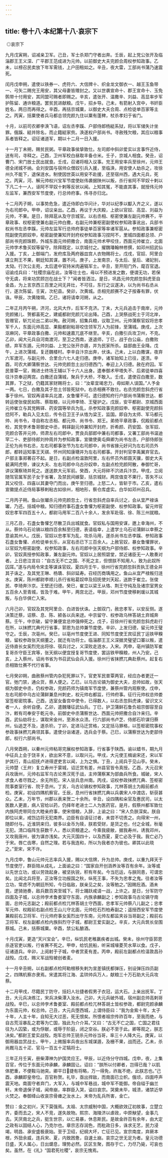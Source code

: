 ```yaml
---
---
---
```

title: 卷十八·本纪第十八·哀宗下
---

 ◎哀宗下

九月戊寅朔，诏减亲卫军。己丑，军士杀郑门守者出奔。壬辰，起上党公张开及临淄郡王王义深、广平郡王范成进为元帅。以前御史大夫完颜合周权参知政事。乙未，以榜召民卖放下年军需钱，上户田租如之。辛丑，夜大雷，工部尚书蒲乃速震死。

闰月戊申朔，遣使以铁券一、虎符六、大信牌十、织金龙文御衣一、越王玉鱼带一、弓矢二赐兖王用安，其父母妻皆赠封之。又以世袭宣命十、郡王宣命十、玉免鹘带十付用安，其同盟可赐者即赐之。辛亥，遣张开、温撒辛、刘益、高显率步军护陈留、通许粮道。罢贫民进献粮。戊午，招乡导。己未，有箭射入宫中，书奸臣姓名，两日而再得之。辛酉，再括京城粟，以御史大夫合周、点检徒单百家等主之。丙寅，括粟使者兵马都总领完颜九住以粟有蓬稗，杖杀孝妇于省门。

十月，以前司农卿李涣飞语，诏左丞李蹊、户部侍郎杨綎系狱，将以军储失计坐罪。俄蹊、綎并除名，而止籍綎家赀。涣遂权户部尚书。寻赦残欠粮，其应以粮事系者皆释之。诏征诸道军，期以十二月一日入援。

十一月丁未朔，赐贫民粥。平章政事侯挚致仕。左司郎中斜卯爱实以言事忤近侍，送有司，寻释之。己酉，卫州军校白昼取丰备仓米。壬子，京城人相食。癸丑，诏曹门、宋门放士民出就食。壬戌，召诸将相入议事。兖王用安率兵至徐州，元帅王德全闭城不纳。会刘安国与宿帅众僧奴引兵入援，至临涣，用安使人劫杀之，攻徐州久不能下，退保涟水。制使因世英以用安不赴援，还至宿州西，遇大元兵，死之。丙寅，河、解元帅权兴宝军节度使赵伟袭据陕州以叛，杀行省阿不罕奴十剌以下凡二十一人，诬阿不罕奴十剌等反状以闻。上知其冤，不能直其事，就授伟元帅左监军，兼西安军节度使，行总帅府事。伟寻亦归北。

十二月丙子朔，以事势危急，遣近侍即白华问计，华对以纪季以酅入齐之义，遂以为右司郎中。甲申，诏议亲出。乙酉，再议于大庆殿，上欲以官奴、高显、刘益为元帅，不果。是日，除拜扈从及守京城官。以右丞相、枢密使兼左副元帅赛不，平章政事、权枢密使兼右副元帅白撒，右副元帅兼枢密副使权参知政事讹出，兵部书权尚书左丞李蹊，元帅左监军行总帅府事徒单百家等率诸军扈从。参知政事兼枢密院副使完颜奴申，枢密副使兼知开封府权参知政事习捏阿不，里城四面都总领、户部尚书完颜珠颗，外城东面元帅把撒合，南面元帅术甲咬住，西面元帅崔立，北面元帅孛术鲁买奴等留守。除拜既定，以京城付之。擢魏璠翰林修撰，如邓州招武仙入援。丁亥，上御端门，发府库及两府器皿宫人衣物赐将士。戊戌，官奴、阿里合谋立荆王不果，朝廷知其谋，置不问。庚子，上发南京，与太后、皇后、诸妃别，太恸。行次公主苑，太后遣中官持米肉遍犒军士。辛丑，至开阳门外，麾百官退。诏谕戍兵曰：“社稷宗庙在此，汝等壮士也，毋以不预进发之数，便谓无功，若保守无虞，将来功赏顾岂在战士下？”闻者皆洒泣。是日，巩昌元帅完颜忽斜虎至自金昌，为上言京西三百里之间无井灶，不可往，东行之议遂决，以为尚书右丞从行，遂次陈留。壬寅，次杞县。癸卯，次黄城。丞相完颜赛不之子按春有罪，伏诛。甲辰，次黄陵堈。乙巳，诸将请幸河朔，从之。

二年正月丙午朔，济河，北风大作，后军不克济。丁未，大元兵追击于南岸，元帅完颜猪儿、贺都喜死之，建威都尉完颜兀论出降。己酉，上哭祭战死士于河北岸，皆赠官，斩兀论出二弟以殉。赦河朔，招集兵粮，议取卫州。元帅蒲察官奴将忠孝军千人，东面元帅高显、果毅都尉粘哥咬住领军万人为前锋，至蒲城。庚戌，上次沤麻冈，平章政事白撒、元帅和速嘉兀底不继至。辛亥，白撒引兵攻卫州，不克。乙卯，闻大元兵自河南渡河，至卫之西南，遂退师，丁巳，战于白公庙，白撒败绩，弃军东遁。元帅刘益、上党公张开亦遁，并为民家所杀。益部曲王全降。戊午，上进次蒲城，复还魏楼村。李辛自汴京出奔，伏诛。己未，上以白撒谋，夜弃六军渡河，与副元帅、合里合六七人走归德。庚申，诸军始知上已往，遂溃。辛酉，司农大卿蒲察世达、元帅完颜忽土出归德西门，奉迎上入归德。赦在府囚。军民普覃一官，赐进士终场王辅以下十六人出身。遣奉御术甲塔失不、后弟徒单四喜往汴京奉迎两宫。白撒还自蒲城，聚兵于大桥，不敢入。壬戌，遣使召白撒至，数其罪，下之狱，仍籍其家财赐将士，曰：“汝辈宜竭忠力，毋如斯人误国。”人予金一两。七日，白撒及其子忽土邻皆死狱中。右丞相赛不致仕。右丞完颜忽斜虎行省事于徐州。官奴再请率兵北渡，女鲁懽不可。遣归德知府行户部尚书蒲察世达、都转运使张俊民如陈、蔡取粮，以元帅李琦、王璧护之。戊辰，安平都尉、京城西面元帅崔立与其党韩铎、药安国等举兵为乱，杀参知政事完颜奴申、枢密副使完颜斜捻阿不，勒兵入见太后，传令召卫王子从恪为梁王，监国。即自为太师、军马都元帅、尚书令，寻自称左丞相、都元帅、尚书令、郑王。弟倚平章政事，侃殿前都点检，其党孛术鲁哥御史中丞，韩铎副元帅兼知开封府，折希颜、药安国、张军奴、完颜合答并元帅，师肃左右司郎中，贾良兵部郎中兼右司都事，又署工部尚书温迪罕二十、吏部侍郎刘仲周并为参知政事，宣徽使奥屯舜卿为尚书左丞，户部侍郎张正伦为尚书右丞，左右司都事张节为左右司郎中，尚书省掾元好问为左右司员外郎，都转运知事王天祺、怀州同知康瑭并为左右司都事。开封判官李禹翼弃官去。户部主事郑著召不起。是日，右副点检温敦阿里，左右怀员外郎聂天骥，御史大夫裴满阿虎带，谏议大夫、左右司郎中乌古孙奴申，左副点检完颜阿散，奉御忙哥，讲议蒲察琦并死之。遂送款大元军前。癸酉，大元将碎不泬进兵汴京。甲戌，立阅随驾官属军民子女于省署，及禁民间嫁娶，括京城财。两宫值变不果行，答失不以其父咬住、四喜以其妻夺门而出，庚午至归德。上怒二人，皆斩于市。乙亥，遣右宣徽提点近侍局事移剌粘古如徐州，相地形，察仓库虚实。白华如邓州召兵。

二月丙子朔。鱼山张瓛杀元帅完颜忽土，行省忽斜虎自率兵讨之，会从宜严禄诛瓛，乃还。括城中粮。知归德府事石盏女鲁懽为枢密副使、权参知政事。留元帅官奴忠孝军四百五十人，都尉马用军二百八十余人，发余军赴宿、徐、陈三州就粮。

三月乙丑，石盏女鲁懽乞尽散卫兵出城就食。官奴私与国用安谋，邀上幸海州，不从。蔡帅乌石论镐以粮四百余斛至归德，表请临幸，上遣学士乌石论蒲鲜以幸蔡之意谕其州人。戊辰，官奴以忠孝军为乱，攻杀马用，遂杀尚书左丞李蹊、参知政事石盏女鲁懽、点检徒单长乐，从官右丞已下三百余人。上赦官奴，暴女鲁懽罪状，以官奴为枢密副使、权参知政事，左右司郎中张天纲为户部侍郎、权参知政事。辛卯，官奴真授参知政事，兼左副元帅。官奴以上居照碧堂，禁近诸臣无一人敢奏对者。上日悲泣言曰：“自古无不亡之国、不死之主，但恨朕不知用人，致为此奴所囚耳。”遂与内局令宋圭等谋诛官奴。夏四月壬午，徐州行省完颜忽斜贡执王德全并其子诛之，及其党王琳、杨璝、斜卯延寿。召经历商瑀用之。鱼山从宜严禄叛归涟水。庚寅，陈州都尉李顺儿杀行省粘葛奴申及招抚使刘天起，送款于崔立。张俊民、李琦奔汴京。王壁还归德。癸巳，崔立以梁王从恪、荆王守纯及及诸宗室男女五百余人至青城，皆及于难。甲午，两宫北迁。甲辰，邓州节度使移剌瑗以其城叛，与白华俱亡入宋。

六月己卯，官奴及其党阿里合、白进皆伏诛。上御双门，赦忠孝军，以安反侧。遂决策迁蔡，诏蔡、息、陈、颍各以兵来迓。中京留守、权参政乌林答胡土弃城奔蔡。壬午，中京破，留守兼便宜总帅强伸死之。戊子，召徐州行省完颜忽斜虎赴行在所，以抹撚兀典代行省事，郭恩为总帅兼节度使。辛卯，上发归德，留元帅王璧守之。壬辰，次亳州。癸巳，以亳州节度使王进、同知节度使王宾征民丁运铁甲糗粮，留权参政张天纲董之，就迁有功将士。临淄郡王王义深据灵璧望口寨以叛，遣近侍直长女奚烈完出将徐、宿兵讨之，义深败走涟水，入宋。丙申，亳州镇防军崔复哥杀守臣王宾等，张天纲以便宜授复哥节度使，罢运铁甲糗粮，州人乃安。己亥，上入蔡州，诏尚书省为书召武仙会兵入援。徐州行省抹撚兀典赴蔡州。起复右丞相致仕赛不代行省事。

七月癸卯朔，曲赦蔡州管内杂犯死罪以下。官吏军民普覃两官，经应办者更迁一官。弛门禁，通众货，蔡人便之。乙巳，以乌古论镐为御史大夫，总帅如故，张天纲为御史中丞，仍权参政，完颜药师为镇南军节度使，兼蔡州管内观察使。戊申，左右司郎中乌古论蒲鲜兼息州刺史，权元帅右都监，行帅府事。征行元帅权总帅娄室签枢密院事。己酉，选室女备宫中使令，已得数人，以右丞忽斜虎谏，留识文义者一人，余听自便。乙卯，遣魏璠征武仙兵。丁巳，护卫蒲鲜石鲁负祖宗御容至自汴，敕有司奉安于乾元寺。前御史中丞蒲察世达、西面元帅把撒合自汴来归。辛酉，武仙劫将士，谋取宋金州，至淅水众溃。行六部尚书卢芝、侍郎石玠谋归蔡州，仙追芝不及，遂杀玠。丁卯，定进马迁赏格，又定括马罪格，以签枢密院事权参政事抹撚兀典领其事。遣使分诣诸道，选兵会于蔡。己巳，以蒲察世达为吏部侍郎，权行六部尚书。

八月癸酉朔，以秦州元帅粘哥完展权参知政事，行省事于陕西。谕以蜡书，期九月中征兵上会于饶丰关，欲出宋不意，以取兴元。甲戌，大元使王楫谕宋还，宋以军护其行，青山招抚卢进得逻吏言以闻，上为之惧。丁丑，上阅兵于见山亭。癸未，元帅楚〈王弁〉复立寿州于蒙城，诏迁赏有差，州县官皆令真授。乙酉，大元召宋兵攻唐州，元帅右监军乌古论黑汉死于战，主帅蒲察某为部曲兵所食。城破，宋人求食人者尽戮之，余无所犯。宋人驻兵息州南。丙戌，诏权参政抹撚兀典、签枢密院事娄室行省、院于息州。丁亥，乌古论镐权参知政事，兀林答胡土为殿前都点检。庚寅，初设四隅机察官。壬辰，息州行省抹撚兀典以兵袭宋人中渡店，斩获甚众。乙未，万年节，州郡以表来贺二十余所。辛丑，设四隅和籴官及惠民司，以太医数人更直，病人官给以药，仍择年老进士二人为医药官。是月，假蔡州都军致仕内族阿虎带同佥大睦亲府事，使宋借粮，入辞，上谕之曰：“宋人负朕深矣。朕自即位以来，戒饬边将无犯南界。边臣有自请征讨者，未尝不切责之。向得宋一州，随即付与。近淮阴来归，彼多以金币为赎，朕若受财，是货之也，付之全城，秋毫无犯。清口临阵生获数千人，悉以资粮遣之。今乘我疲敝，据我寿州，诱我邓州，又攻我唐州，彼为谋亦浅矣。大元灭国四十，以及西夏，夏亡必及于我。我亡必乃于宋。唇亡齿寒，自然之理。若与我连和，所以为我者亦为彼也。卿其以此晓之。”至宋，宋不许。

九月戊申，鲁山元帅元志率兵入援，赐以大信牌，升为总帅。庚戌，以重九拜天于节度使厅，群臣陪从成礼，上面谕之曰：“国家自开创涵养汝等百有余年。汝等或以先世立功，或以劳效起身，被坚执锐，积有年矣。今当厄运，与朕同患，可谓忠矣。比闻北兵将至，正汝等立功报国之秋，纵死王事，不失为忠孝之鬼。往者汝等立功，常虑不为朝廷所知，今日临敌，朕亲见之矣，汝等勉之。”因赐卮酒。酒未竟，逻骑驰奏，敌兵数百突至城下。将士踊跃咸请一战，上许之。是日，分军防守四面及子城，以总帅孛术鲁娄室守东面，内族承麟副之；参知政事乌古论镐守南面，总帅元志副之；殿前都点检兀林答胡土守西面，忠孝军元帅蔡八儿副之；忠孝军元帅、权殿前右副点检王山儿守北面，元帅纥石烈柏寿副之；遥授西安军节度使兼殿前右卫将军、行元帅府事女奚烈出守东南，元帅左都监夹谷当哥副之；殿前右卫将军、权左副都点检内族斜烈守子城，都尉王爱实副之。辛亥，大元兵筑长垒围蔡城。己未，括蔡城粟。辛酉，禁公私酿酒。

十月戊寅，更造“天兴宝会”。辛巳，纵饥民老稚羸疾者出城。癸未，徐州守臣郭恩杀逐官吏以叛，行省赛不死之。甲申，给饥民船，听采城壕菱芡水草以食。戊子，征诸道兵。辛卯，上阅射于子城，中者赏麦有差。丙申，殿前左副都点检温敦昌孙战殁。戊戌，赐义军战殁被创者麦。

十一月辛丑朔，以右副都点检阿勒根移失剌为宣差镇抚都弹压，别设弹压四员副之，四隅机察亦隶焉。宋遣其将江海、孟珙帅兵万人，献粮三十万石助大元兵攻蔡。

十二月甲戌，尽籍民丁防守，括妇人壮捷者假男子衣冠，运大石。上亲出抚军。丁丑，大元兵决练江，宋兵决柴潭入汝水。己卯，大元兵破外城，宿州副总帅高剌哥战殁。辛巳，以总帅孛术鲁娄室、殿前都点检兀林答胡土皆权参政，都尉完颜承麟为东面元帅，权总帅。己丑，大元兵堕西城，上谓侍臣曰：“我为金紫十年，太子十年，人主十年，自知无大过恶，死无恨矣。所恨者祖宗传祚百年，至我而绝，与自古荒淫暴乱之君等为亡国，独此为介介耳。”又曰：“古无不亡之国，亡国之君往往为人囚絷，或为俘献，或辱于阶庭，闭之空谷。朕必不至于此。卿等观之，朕志决矣。”都尉王爱实战殁。炮军总帅王锐杀元帅谷当哥，率三十人降大元。庚寅，以御用器皿赏战士。甲午，上微服率兵夜出东城谋遁，及栅不果，战而还。乙未，杀尚厩马五十疋、官马一百五十疋犒将士。

三年正月壬寅，册柴潭神为护国灵应王。甲辰，以近侍分守四城。戊申，夜，上集百官，传位于东面元帅承麟，承麟固让。诏曰：“朕所以付卿者，岂得已哉？以肌体肥重，不便鞍马驰突。卿平日捷有将略，万一得免，祚胤不绝，此朕志也。”己酉，承麟即皇帝位。百官称贺。礼毕，亟出捍敌，而南面已立帜。俄顷，四面呼声震天地。南面守者弃门，大军入，与城中军巷战，城中军不能御。帝自缢于幽兰轩。末帝退保子城，闻帝崩，率群臣入哭，谥曰哀宗。哭奠未毕，城溃，诸禁近举火焚之。奉御绛山收哀宗骨瘗之汝水上。末帝为乱兵所害，金亡。

赞曰：金之初兴，天下莫强焉。太祖、太宗威制中国，大概欲效辽初故事，立楚立齐，委而去之，宋人不竞，遂失故物。熙宗、海陵济以虐政，中原觖望，金事几去。天厌南北之兵，挺生世宗，以仁易暴，休息斯民。是故金祚百有余年，由大定之政有以固结人心，乃克尔也。章宗志存润色，而秕政日多，诛求无艺，民力浸竭，明昌、承安盛极衰始。至于卫绍，纪纲大坏，亡征已见。宣宗南度，弃厥本根，外狃余威，连兵宋、夏，内致困惫，自速土崩。哀宗之世无足为者。皇元功德日盛，天人属心，日出爝息，理势必然。区区生聚，图存于亡，力尽乃毙，可哀也矣。虽然，在《礼》“国君死社稷”，哀宗无愧焉。

